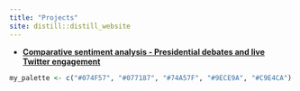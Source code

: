 ```yaml
---
title: "Projects"
site: distill::distill_website
---
```


* [**Comparative sentiment analysis - Presidential debates and live Twitter engagement**](pres_debate.html)

```r
my_palette <- c("#074F57", "#077187", "#74A57F", "#9ECE9A", "#C9E4CA")
```

